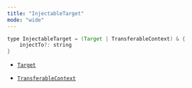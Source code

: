 ```yaml
---
title: "InjectableTarget"
mode: "wide"
---
```


```java
type InjectableTarget = (Target | TransferableContext) & {
	injectTo?: string
}
```

* [`Target`](https://dapplets.mintlify.app/api-references/target)

* [`TransferableContext`](https://dapplets.mintlify.app/api-references/transferable-context)